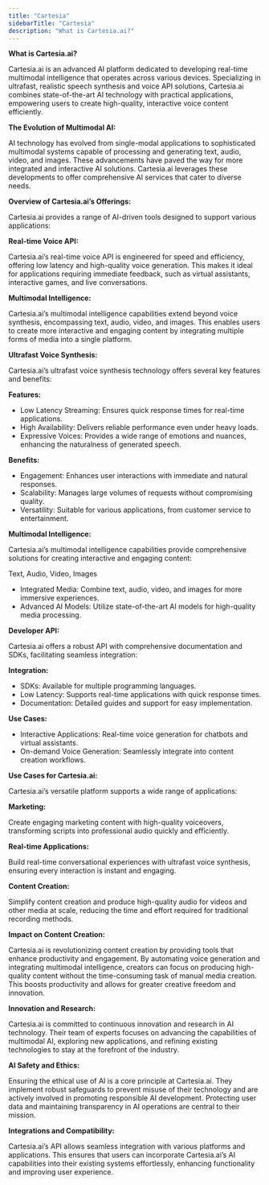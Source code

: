 ```yaml
---
title: "Cartesia"
sidebarTitle: "Cartesia"
description: "What is Cartesia.ai?"
---
```


**What is Cartesia.ai?**

Cartesia.ai is an advanced AI platform dedicated to developing real-time multimodal intelligence that operates across various devices. Specializing in ultrafast, realistic speech synthesis and voice API solutions, Cartesia.ai combines state-of-the-art AI technology with practical applications, empowering users to create high-quality, interactive voice content efficiently.

**The Evolution of Multimodal AI:**

AI technology has evolved from single-modal applications to sophisticated multimodal systems capable of processing and generating text, audio, video, and images. These advancements have paved the way for more integrated and interactive AI solutions. Cartesia.ai leverages these developments to offer comprehensive AI services that cater to diverse needs.

**Overview of Cartesia.ai’s Offerings:**

Cartesia.ai provides a range of AI-driven tools designed to support various applications:

**Real-time Voice API:**

Cartesia.ai’s real-time voice API is engineered for speed and efficiency, offering low latency and high-quality voice generation. This makes it ideal for applications requiring immediate feedback, such as virtual assistants, interactive games, and live conversations.

**Multimodal Intelligence:**

Cartesia.ai’s multimodal intelligence capabilities extend beyond voice synthesis, encompassing text, audio, video, and images. This enables users to create more interactive and engaging content by integrating multiple forms of media into a single platform.

**Ultrafast Voice Synthesis:**

Cartesia.ai’s ultrafast voice synthesis technology offers several key features and benefits:

**Features:**

- Low Latency Streaming: Ensures quick response times for real-time applications.
- High Availability: Delivers reliable performance even under heavy loads.
- Expressive Voices: Provides a wide range of emotions and nuances, enhancing the naturalness of generated speech.

**Benefits:**

- Engagement: Enhances user interactions with immediate and natural responses.
- Scalability: Manages large volumes of requests without compromising quality.
- Versatility: Suitable for various applications, from customer service to entertainment.

**Multimodal Intelligence:**

Cartesia.ai’s multimodal intelligence capabilities provide comprehensive solutions for creating interactive and engaging content:

Text, Audio, Video, Images

- Integrated Media: Combine text, audio, video, and images for more immersive experiences.
- Advanced AI Models: Utilize state-of-the-art AI models for high-quality media processing.

**Developer API:**

Cartesia.ai offers a robust API with comprehensive documentation and SDKs, facilitating seamless integration:

**Integration:**

- SDKs: Available for multiple programming languages.
- Low Latency: Supports real-time applications with quick response times.
- Documentation: Detailed guides and support for easy implementation.

**Use Cases:**

- Interactive Applications: Real-time voice generation for chatbots and virtual assistants.
- On-demand Voice Generation: Seamlessly integrate into content creation workflows.

**Use Cases for Cartesia.ai:**

Cartesia.ai’s versatile platform supports a wide range of applications:

**Marketing:**

Create engaging marketing content with high-quality voiceovers, transforming scripts into professional audio quickly and efficiently.


**Real-time Applications:**

Build real-time conversational experiences with ultrafast voice synthesis, ensuring every interaction is instant and engaging.


**Content Creation:**

Simplify content creation and produce high-quality audio for videos and other media at scale, reducing the time and effort required for traditional recording methods.

**Impact on Content Creation:**

Cartesia.ai is revolutionizing content creation by providing tools that enhance productivity and engagement. By automating voice generation and integrating multimodal intelligence, creators can focus on producing high-quality content without the time-consuming task of manual media creation. This boosts productivity and allows for greater creative freedom and innovation.

**Innovation and Research:**

Cartesia.ai is committed to continuous innovation and research in AI technology. Their team of experts focuses on advancing the capabilities of multimodal AI, exploring new applications, and refining existing technologies to stay at the forefront of the industry.

**AI Safety and Ethics:**

Ensuring the ethical use of AI is a core principle at Cartesia.ai. They implement robust safeguards to prevent misuse of their technology and are actively involved in promoting responsible AI development. Protecting user data and maintaining transparency in AI operations are central to their mission.

**Integrations and Compatibility:**

Cartesia.ai’s API allows seamless integration with various platforms and applications. This ensures that users can incorporate Cartesia.ai’s AI capabilities into their existing systems effortlessly, enhancing functionality and improving user experience.
